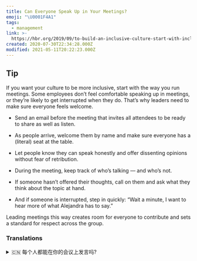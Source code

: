 ```yaml
---
title: Can Everyone Speak Up in Your Meetings?
emoji: "\U0001F4A1"
tags:
  - management
link: >-
  https://hbr.org/2019/09/to-build-an-inclusive-culture-start-with-inclusive-meetings?utm_medium=email&utm_source=newsletter_daily&utm_campaign=mtod_notactsubs
created: 2020-07-30T22:34:28.000Z
modified: 2021-05-11T20:22:23.000Z
---
```


## Tip

If you want your culture to be more inclusive, start with the way you run meetings. Some employees don’t feel comfortable speaking up in meetings, or they’re likely to get interrupted when they do. That’s why leaders need to make sure everyone feels welcome.

- Send an email before the meeting that invites all attendees to be ready to share as well as listen.

- As people arrive, welcome them by name and make sure everyone has a (literal) seat at the table.

- Let people know they can speak honestly and offer dissenting opinions without fear of retribution.

- During the meeting, <Highlight>keep track of who’s talking</Highlight> — and who’s not.

- If someone hasn’t offered their thoughts, call on them and ask what they think about the topic at hand.

- And if someone is interrupted, step in quickly: “Wait a minute, I want to hear more of what Alejandra has to say.”

Leading meetings this way creates room for everyone to contribute and sets a standard for respect across the group.

### Translations

<details>
   <summary>🇨🇳 每个人都能在你的会议上发言吗?</summary>

要想使自己的文化更具包容性，就从你主持会议的方式做起。有些员工在会议上发言会觉得不自在，或者被打断。这就是为什么领导人需要确保所有人都受到欢迎。

- 在会议开始前发送一封电子邮件，邀请所有与会者准备好分享和聆听。

- 当人们到达时，以名字欢迎他们，并确保每个人在餐桌上都有一个座位。

- 告诉人们，他们可以诚实地说话，并提出不同意见，而不必担心报复。

- 在会议期间，记录谁有发言，谁没发言。

- 如果有人没有提出他们的想法，那就询问他们对当前话题的看法。

- 如果有人被打断了，迅速介入:“等等，我想听听 Alejandra 有什么要说的。”

以这种方式领导会议可以为每个人创造出贡献的空间，并为整个团队树立尊重的标准。

</details>
